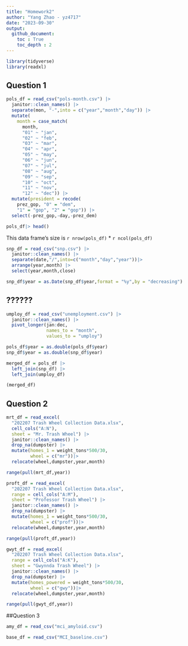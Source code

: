 ```yaml
---
title: "Homework2"
author: "Yang Zhao - yz4717"
date: "2023-09-30"
output: 
  github_document:
    toc : True
    toc_depth : 2
---
```


```r
library(tidyverse)
library(readxl)
```

## Question 1

```r
pols_df = read_csv("pols-month.csv") |> 
  janitor::clean_names() |> 
  separate(mon, "-",into = c("year","month","day")) |> 
  mutate(
    month = case_match(
      month, 
      "01" ~ "jan",
      "02" ~ "feb",
      "03" ~ "mar",
      "04" ~ "apr",
      "05" ~ "may",
      "06" ~ "jun",
      "07" ~ "jul",
      "08" ~ "aug",
      "09" ~ "sep",
      "10" ~ "oct", 
      "11" ~ "nov", 
      "12" ~ "dec")) |> 
  mutate(president = recode(
    prez_gop, "0" = "dem",
    "1" = "gop", "2" = "gop")) |> 
  select(-prez_gop,-day,-prez_dem)

pols_df|> head()

```
This data frame's size is `r nrow(pols_df)` * `r ncol(pols_df)`


```r


snp_df = read_csv("snp.csv") |> 
  janitor::clean_names() |> 
  separate(date,"/",into=c("month","day","year"))|> 
  arrange(year,month) |> 
  select(year,month,close)

snp_df$year = as.Date(snp_df$year,format = "%y",by = "decreasing")
```

## ??????


```r
umploy_df = read_csv("unemployment.csv") |> 
  janitor::clean_names() |> 
  pivot_longer(jan:dec,
               names_to = "month",
               values_to = "umploy")

```


```r
pols_df$year = as.double(pols_df$year)
snp_df$year = as.double(snp_df$year)

merged_df = pols_df |>
  left_join(snp_df) |> 
  left_join(umploy_df)

(merged_df)
```


## Question 2
```r
mrt_df = read_excel(
  "202207 Trash Wheel Collection Data.xlsx",
  cell_cols("A:N"),
  sheet = "Mr. Trash Wheel") |> 
  janitor::clean_names() |> 
  drop_na(dumpster) |> 
  mutate(homes_1 = weight_tons*500/30,
         wheel = c("mr"))|> 
  relocate(wheel,dumpster,year,month) 

range(pull(mrt_df,year))
```

```r

proft_df = read_excel(
  "202207 Trash Wheel Collection Data.xlsx",
  range = cell_cols("A:M"),
  sheet = "Professor Trash Wheel") |> 
  janitor::clean_names() |> 
  drop_na(dumpster) |> 
  mutate(homes_1 = weight_tons*500/30,
         wheel = c("prof"))|> 
  relocate(wheel,dumpster,year,month)

range(pull(proft_df,year))

```


```r

gwyt_df = read_excel(
  "202207 Trash Wheel Collection Data.xlsx",
  range = cell_cols("A:K"),
  sheet = "Gwynnda Trash Wheel") |> 
  janitor::clean_names() |> 
  drop_na(dumpster) |> 
  mutate(homes_powered = weight_tons*500/30,
         wheel = c("gwy"))|> 
  relocate(wheel,dumpster,year,month)

range(pull(gwyt_df,year))
```



##Question 3

```r
amy_df = read_csv("mci_amyloid.csv")

base_df = read_csv("MCI_baseline.csv")
```

